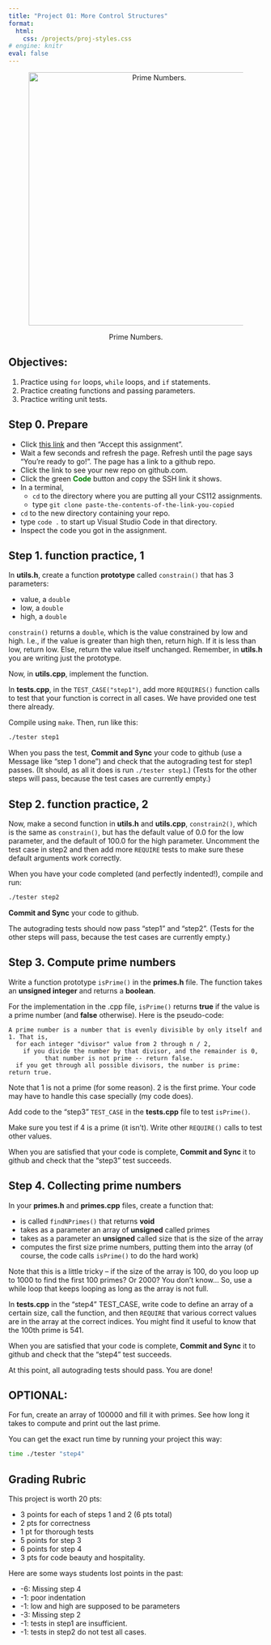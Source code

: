 ```yaml
---
title: "Project 01: More Control Structures"
format:
  html:
    css: /projects/proj-styles.css
# engine: knitr
eval: false
---
```


<center>

<figure>

<img src="/images/projects/proj01-header.jpg" alt="Prime Numbers." width="500"/>

<figcaption>Prime Numbers.</figcaption>

</figure>

</center>

## Objectives:

1.  Practice using `for` loops, `while` loops, and `if` statements.
2.  Practice creating functions and passing parameters.
3.  Practice writing unit tests.

## Step 0. Prepare

-   Click [this link](https://classroom.github.com/a/_PwngVPD){target="_blank"} and then "Accept this assignment".
-   Wait a few seconds and refresh the page. Refresh until the page says "You're ready to go!". The page has a link to a github repo.
-   Click the link to see your new repo on github.com.
-   Click the green [**Code**]{style="color:green;"} button and copy the SSH link it shows.
-   In a terminal,
    -   `cd` to the directory where you are putting all your CS112 assignments.
    -   type `git clone paste-the-contents-of-the-link-you-copied`
-   `cd` to the new directory containing your repo.
-   type `code .` to start up Visual Studio Code in that directory.
-   Inspect the code you got in the assignment.

## Step 1. function practice, 1

In **utils.h**, create a function **prototype** called `constrain()` that has 3 parameters:

-   value, a `double`
-   low, a `double`
-   high, a `double`

`constrain()` returns a `double`, which is the value constrained by low and high. I.e., if the value is greater than high then, return high. If it is less than low, return low. Else, return the value itself unchanged. Remember, in **utils.h** you are writing just the prototype.

Now, in **utils.cpp**, implement the function.

In **tests.cpp**, in the `TEST_CASE("step1")`, add more `REQUIRES()` function calls to test that your function is correct in all cases. We have provided one test there already.

Compile using `make`. Then, run like this:

``` bash
./tester step1
```

When you pass the test, **Commit and Sync** your code to github (use a Message like "step 1 done") and check that the autograding test for step1 passes. (It should, as all it does is run `./tester step1`.) (Tests for the other steps will pass, because the test cases are currently empty.)

## Step 2. function practice, 2

Now, make a second function in **utils.h** and **utils.cpp**, `constrain2()`, which is the same as `constrain()`, but has the default value of $0.0$ for the low parameter, and the default of $100.0$ for the high parameter. Uncomment the test case in step2 and then add more `REQUIRE` tests to make sure these default arguments work correctly.

When you have your code completed (and perfectly indented!), compile and run:

``` bash
./tester step2
```

**Commit and Sync** your code to github.

::: callout-note
The autograding tests should now pass "step1" and "step2". (Tests for the other steps will pass, because the test cases are currently empty.)
:::

## Step 3. Compute prime numbers

Write a function prototype `isPrime()` in the **primes.h** file. The function takes an **unsigned integer** and returns a **boolean**.

For the implementation in the .cpp file, `isPrime()` returns **true** if the value is a prime number (and **false** otherwise). Here is the pseudo-code:

```         
A prime number is a number that is evenly divisible by only itself and 1. That is,
  for each integer "divisor" value from 2 through n / 2,
    if you divide the number by that divisor, and the remainder is 0,
          that number is not prime -- return false.
  if you get through all possible divisors, the number is prime: return true.
```

Note that 1 is not a prime (for some reason). 2 is the first prime. Your code may have to handle this case specially (my code does).

Add code to the "step3" `TEST_CASE` in the **tests.cpp** file to test `isPrime()`.

Make sure you test if 4 is a prime (it isn't). Write other `REQUIRE()` calls to test other values.

When you are satisfied that your code is complete, **Commit and Sync** it to github and check that the "step3" test succeeds.

## Step 4. Collecting prime numbers

In your **primes.h** and **primes.cpp** files, create a function that:

-   is called `findNPrimes()` that returns **void**
-   takes as a parameter an array of **unsigned** called primes
-   takes as a parameter an **unsigned** called size that is the size of the array
-   computes the first size prime numbers, putting them into the array (of course, the code calls `isPrime()` to do the hard work)

::: callout-note
Note that this is a little tricky -- if the size of the array is 100, do you loop up to 1000 to find the first 100 primes? Or 2000? You don't know... So, use a while loop that keeps looping as long as the array is not full.
:::

In **tests.cpp** in the "step4" TEST_CASE, write code to define an array of a certain size, call the function, and then `REQUIRE` that various correct values are in the array at the correct indices. You might find it useful to know that the 100th prime is 541.

When you are satisfied that your code is complete, **Commit and Sync** it to github and check that the "step4" test succeeds.

At this point, all autograding tests should pass. You are done!

::: callout-important
## OPTIONAL:

For fun, create an array of 100000 and fill it with primes. See how long it takes to compute and print out the last prime.

You can get the exact run time by running your project this way:

``` bash
time ./tester "step4"
```
:::

## Grading Rubric

This project is worth 20 pts:

-   3 points for each of steps 1 and 2 (6 pts total)
-   2 pts for correctness
-   1 pt for thorough tests
-   5 points for step 3
-   6 points for step 4
-   3 pts for code beauty and hospitality.

Here are some ways students lost points in the past:

-   -6: Missing step 4
-   -1: poor indentation
-   -1: low and high are supposed to be parameters
-   -3: Missing step 2
-   -1: tests in step1 are insufficient.
-   -1: tests in step2 do not test all cases.